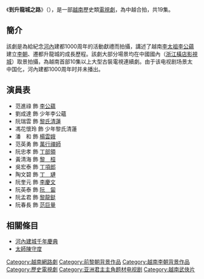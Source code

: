 {{Multiple issues|
{{Notability Unreferenced|time=2020-09-21T11:52:55+00:00}}
{{Unreferenced|time=2020-09-21T11:52:55+00:00}}
}}
{{影集資訊
| 名稱 = 到昇龍城之路
| 原名 = Đường tới thành Thăng Long<br><small>塘細城昇龍</small>
| image = 
| caption = 
| 原創者 = 
| 分類 = 歷史劇
| camera = 
| picture_format = 
| 每集長 = 45分
| 編劇 = 鄭文山<br>柯章和
| 導演 = [[靳德茂|靳德茂]]（中）<br>謝輝強
| 演出 = 范進祿<br>阮瑞雲
| 主題曲 = 《千年豪气》
| 拍攝地 = {{VIE}}<br>{{CHN}}<br>{{HK}}
| 執行製片 = 
| 製片人 = 
| 國家 = {{VIE}}
| 頻道 = [[越南電視臺|VTV3]]
| first_aired = 
| last_aired = 
| 集數 = 19集
| 官方網站 = 
}}

《'''到升龍城之路'''》（{{vie|hn=塘細城昇龍|qn=Đường tới thành Thăng Long}}），是一部[[越南|越南]]歷史類[[電視劇|電視劇]]，為中越合拍，共19集。

== 簡介 ==
該劇是為給紀念[[河內|河內]]建都1000周年的活動獻禮而拍攝，講述了越南[[李太祖|李太祖]][[李公蘊|李公蘊]]建立[[李朝|李朝]]、遷都升龍城的成長歷程。該劇大部分場景均在中國國內（[[浙江|浙江]][[橫店影視城|橫店影視城]]）取景拍攝，為越南首部10集以上大型古裝電視連續劇。由于该电视剧场景太中国化，河內建都1000周年时并未播出。

== 演員表 ==
*范進祿 飾 [[李公蘊|李公蘊]]
*劉成達 飾 少年李公蘊
*阮瑞雲 飾 [[靈顯太后|黎氏清蓮]]
*馮花懷玲 飾 少年黎氏清蓮
*潘　和 飾 [[楊雲娥|楊雲娥]]
*范英勇 飾 [[萬行|萬行禪師]]
*阮忠孝 飾 [[丁部領|丁部領]]
*黃清海 飾 [[黎桓|黎　桓]]
*吳宏泰 飾 [[丁項郎|丁項郎]]
*陶文碧 飾 [[丁璉|丁　璉]]
*阮奎元 飾 [[李慶文|李慶文]]
*阮英泰 飾 [[阮匐|阮　匐]]
*阮孟君 飾 [[黎龍鋌|黎龍鋌]]
*阮春長 飾 [[范巨量|范巨量]]
==相關條目==
*[[河內建城千年慶典|河內建城千年慶典]]
*[[太師陳守度|太師陳守度]]
[[Category:越南網路劇|Category:越南網路劇]]
[[Category:前黎朝背景作品|Category:前黎朝背景作品]]
[[Category:越南李朝背景作品|Category:越南李朝背景作品]]
[[Category:歷史電視劇|Category:歷史電視劇]]
[[Category:亚洲君主主角题材电视剧|Category:亚洲君主主角题材电视剧]]
[[Category:越南武俠片|Category:越南武俠片]]